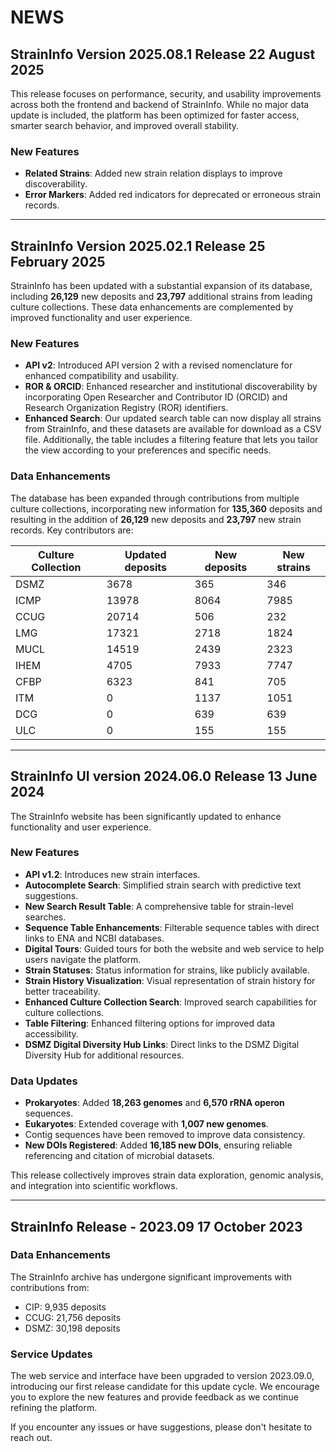 
<Container>

# NEWS

## StrainInfo Version 2025.08.1 Release <date>22 August 2025</date>

This release focuses on performance, security, and usability improvements across both
the frontend and backend of StrainInfo. 
While no major data update is included, the platform has been optimized for faster access, 
smarter search behavior, and improved overall stability.

### New Features

- **Related Strains**: Added new strain relation displays to improve discoverability.
- **Error Markers**: Added red indicators for deprecated or erroneous strain records.

---

## StrainInfo Version 2025.02.1 Release <date>25 February 2025</date>

StrainInfo has been updated with a substantial expansion of its database,
including **26,129** new deposits and **23,797** additional strains from leading
culture collections. These data enhancements are complemented by improved functionality
and user experience.

### New Features

- **API v2**: Introduced API version 2 with a revised nomenclature for enhanced
  compatibility and usability.
- **ROR & ORCID**: Enhanced researcher and institutional discoverability by
  incorporating Open Researcher and Contributor ID (ORCID)
  and Research Organization Registry (ROR) identifiers.
- **Enhanced Search**: Our updated search table can now display all strains from StrainInfo,
  and these datasets are available for download as a CSV file.
  Additionally, the table includes a filtering feature that lets you tailor
  the view according to your preferences and specific needs.

### Data Enhancements

The database has been expanded through contributions from multiple culture collections,
incorporating new information for **135,360** deposits and
resulting in the addition of **26,129** new deposits
and **23,797** new strain records. Key contributors are:

| Culture Collection | Updated deposits | New deposits | New strains |
| ------------------ | ---------------- | ------------ | ----------- |
| DSMZ               | 3678             | 365          | 346         |
| ICMP               | 13978            | 8064         | 7985        |
| CCUG               | 20714            | 506          | 232         |
| LMG                | 17321            | 2718         | 1824        |
| MUCL               | 14519            | 2439         | 2323        |
| IHEM               | 4705             | 7933         | 7747        |
| CFBP               | 6323             | 841          | 705         |
| ITM                | 0                | 1137         | 1051        |
| DCG                | 0                | 639          | 639         |
| ULC                | 0                | 155          | 155         |

---

## StrainInfo UI version 2024.06.0 Release <date>13 June 2024</date>

The StrainInfo website has been significantly updated
to enhance functionality and user experience.

### New Features

- **API v1.2**: Introduces new strain interfaces.
- **Autocomplete Search**: Simplified strain search with predictive text suggestions.
- **New Search Result Table**: A comprehensive table for strain-level searches.
- **Sequence Table Enhancements**: Filterable sequence tables with direct links to ENA and NCBI databases.
- **Digital Tours**: Guided tours for both the website and web service to help users navigate the platform.
- **Strain Statuses**: Status information for strains, like publicly available.
- **Strain History Visualization**: Visual representation of strain history for better traceability.
- **Enhanced Culture Collection Search**: Improved search capabilities for culture collections.
- **Table Filtering**: Enhanced filtering options for improved data accessibility.
- **DSMZ Digital Diversity Hub Links**: Direct links to the DSMZ Digital Diversity Hub for additional resources.

### Data Updates

- **Prokaryotes**: Added **18,263 genomes** and **6,570 rRNA operon** sequences.
- **Eukaryotes**: Extended coverage with **1,007 new genomes**.
- Contig sequences have been removed to improve data consistency.
- **New DOIs Registered**: Added **16,185 new DOIs**, ensuring reliable referencing and citation of microbial datasets.

This release collectively improves strain data exploration, genomic analysis, and integration into scientific workflows.

---

## StrainInfo Release - 2023.09 <date>17 October 2023</date>

### Data Enhancements

The StrainInfo archive has undergone significant improvements with contributions from:

- CIP: 9,935 deposits
- CCUG: 21,756 deposits
- DSMZ: 30,198 deposits

### Service Updates

The web service and interface have been upgraded to version 2023.09.0, introducing
our first release candidate for this update cycle.
We encourage you to explore the new features and provide feedback as we continue refining the platform.

If you encounter any issues or have suggestions, please don't hesitate to reach out.

</Container>
